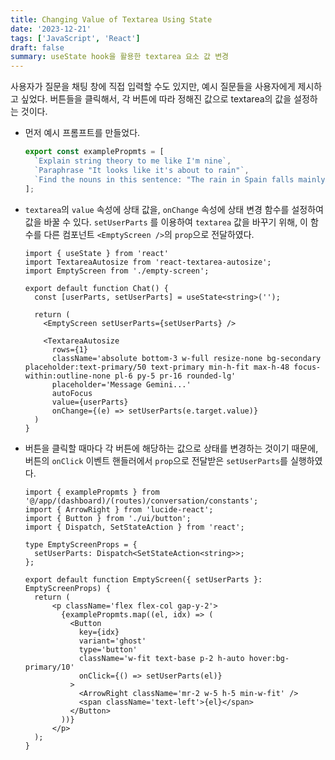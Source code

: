 ```yaml
---
title: Changing Value of Textarea Using State
date: '2023-12-21'
tags: ['JavaScript', 'React']
draft: false
summary: useState hook을 활용한 textarea 요소 값 변경
---
```


사용자가 질문을 채팅 창에 직접 입력할 수도 있지만, 예시 질문들을 사용자에게 제시하고 싶었다. 버튼들을 클릭해서, 각 버튼에 따라 정해진 값으로 textarea의 값을 설정하는 것이다. 

- 먼저 예시 프롬프트를 만들었다.
  ```ts:app/(dashboard)/(routes)/conversation/constants.ts
  export const examplePropmts = [
    `Explain string theory to me like I'm nine`,
    `Paraphrase "It looks like it's about to rain"`,
    `Find the nouns in this sentence: "The rain in Spain falls mainly on the plain"`,
  ];
  ```

- `textarea`의 `value` 속성에 상태 값을, `onChange` 속성에 상태 변경 함수를 설정하여 값을 바꿀 수 있다. `setUserParts` 를 이용하여 `textarea` 값을 바꾸기 위해, 이 함수를 다른 컴포넌트 `<EmptyScreen />`의 `prop`으로 전달하였다.

  ```tsx:components/chat.tsx
  import { useState } from 'react'
  import TextareaAutosize from 'react-textarea-autosize';
  import EmptyScreen from './empty-screen';

  export default function Chat() {
    const [userParts, setUserParts] = useState<string>('');

    return (
      <EmptyScreen setUserParts={setUserParts} />

      <TextareaAutosize
        rows={1}
        className='absolute bottom-3 w-full resize-none bg-secondary placeholder:text-primary/50 text-primary min-h-fit max-h-48 focus-within:outline-none pl-6 py-5 pr-16 rounded-lg'
        placeholder='Message Gemini...'
        autoFocus
        value={userParts}
        onChange={(e) => setUserParts(e.target.value)}
    )
  }  
  ```

- 버튼을 클릭할 때마다 각 버튼에 해당하는 값으로 상태를 변경하는 것이기 때문에, 버튼의 `onClick` 이벤트 핸들러에서 `prop`으로 전달받은 `setUserParts`를 실행하였다.

  ```tsx:components/empty-screen.tsx
  import { examplePropmts } from '@/app/(dashboard)/(routes)/conversation/constants';
  import { ArrowRight } from 'lucide-react';
  import { Button } from './ui/button';
  import { Dispatch, SetStateAction } from 'react';
  
  type EmptyScreenProps = {
    setUserParts: Dispatch<SetStateAction<string>>;
  };  
  
  export default function EmptyScreen({ setUserParts }: EmptyScreenProps) {
    return (
        <p className='flex flex-col gap-y-2'>
          {examplePropmts.map((el, idx) => (
            <Button
              key={idx}
              variant='ghost'
              type='button'
              className='w-fit text-base p-2 h-auto hover:bg-primary/10'
              onClick={() => setUserParts(el)}
            >
              <ArrowRight className='mr-2 w-5 h-5 min-w-fit' />
              <span className='text-left'>{el}</span>
            </Button>
          ))}
        </p>
    );
  }
  ```